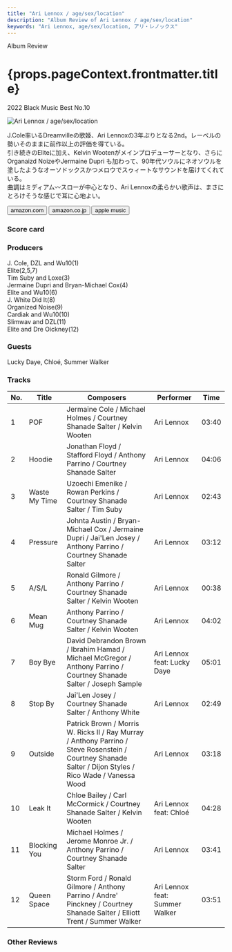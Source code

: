 ```yaml
---
title: "Ari Lennox / age/sex/location"
description: "Album Review of Ari Lennox / age/sex/location"
keywords: "Ari Lennox, age/sex/location, アリ・レノックス"
---
```






<p className="largeP">Album Review</p>
<h1 className="h1--no--margin">{props.pageContext.frontmatter.title}</h1>
<p className="largeP">
  <Link to="/best50/2022/">2022 Black Music Best No.10</Link>
</p>

<Row  className="image-card-group">
	<Column colMd={3} colLg={4} noGutterMdLeft="">
       <ImageCard>

![Ari Lennox / age/sex/location](../../images/cd/arilennox2L.jpg)

</ImageCard>
	</Column>
	<Column colMd={4} colLg={8} noGutterMdLeft="">
	  <p>
	    J.Cole率いるDreamvilleの歌姫、Ari Lennoxの3年ぶりとなる2nd。レーベルの勢いそのままに前作以上の評価を得ている。
      <br/>引き続きのEliteに加え、Kelvin Wootenがメインプロデューサーとなり、さらにOrganaizd NoizeやJermaine Dupri も加わって、90年代ソウルにネオソウルを塗したようなオーソドックスかつメロウでスゥィートなサウンドを届けてくれている。
      <br/>曲調はミディアム〰スローが中心となり、Ari Lennoxの柔らかい歌声は、まさにとろけそうな感じで耳に心地よい。
    </p>
    <div>
	    <Button className="button-right-mergin"  href="https://amzn.to/3IAqm8a" renderIcon={ArrowUpRight} size='sm' kind='primary'>
        amazon.com
      </Button>
      <Button className="button-right-mergin"  href="https://amzn.to/3IAqm8a" renderIcon={ArrowUpRight} size='sm' kind='secondary'>
        amazon.co.jp
      </Button>
      <Button className="button-right-mergin"  href="https://apple.co/3lOVCYp" renderIcon={ArrowUpRight} size='sm' kind='tertiary'>
        apple music
      </Button>
	  </div>
	</Column>
  <AdvJS2/>
</Row>
<Row >
  <Column colMd={4} colLg={4} noGutterMdLeft="">
    <div>
      <h3>Score card</h3>
	    <SliderJS1 value="5" />
      <SliderJS2 value="2" />
	    <SliderJS3 value="1" />
      <SliderJS4 value="9" />
    </div>
  </Column>
  <Column colMd={4} colLg={8} noGutterMdLeft="">
    <div>
      <h3>Producers</h3>
      <p>
        J. Cole, DZL and Wu10(1)
        <br/>Elite(2,5,7)
        <br/>Tim Suby and Loxe(3)
        <br/>Jermaine Dupri and Bryan-Michael Cox(4)
        <br/>Elite and Wu10(6)
        <br/>J. White Did It(8)
        <br/>Organized Noise(9)
        <br/>Cardiak and Wu10(10)
        <br/>Slimwav and DZL(11)
        <br/>Elite and Dre Oickney(12)
      </p>
      <h3>Guests</h3>
      <p>
        Lucky Daye, Chloé, Summer Walker
      </p>
    </div>
  </Column>
</Row>

<h3>Tracks</h3>

| No. | Title         | Composers                                                                                                                                                | Performer                      | Time  |
| --- | ------------- | -------------------------------------------------------------------------------------------------------------------------------------------------------- | ------------------------------ | ----- |
| 1   | POF           | Jermaine Cole / Michael Holmes / Courtney Shanade Salter / Kelvin Wooten                                                                                 | Ari Lennox                     | 03:40 |
| 2   | Hoodie        | Jonathan Floyd / Stafford Floyd / Anthony Parrino / Courtney Shanade Salter                                                                              | Ari Lennox                     | 04:06 |
| 3   | Waste My Time | Uzoechi Emenike / Rowan Perkins / Courtney Shanade Salter / Tim Suby                                                                                     | Ari Lennox                     | 02:43 |
| 4   | Pressure      | Johnta Austin / Bryan-Michael Cox / Jermaine Dupri / Jai'Len Josey / Anthony Parrino / Courtney Shanade Salter                                           | Ari Lennox                     | 03:12 |
| 5   | A/S/L         | Ronald Gilmore / Anthony Parrino / Courtney Shanade Salter / Kelvin Wooten                                                                               | Ari Lennox                     | 00:38 |
| 6   | Mean Mug      | Anthony Parrino / Courtney Shanade Salter / Kelvin Wooten                                                                                                | Ari Lennox                     | 04:02 |
| 7   | Boy Bye       | David Debrandon Brown / Ibrahim Hamad / Michael McGregor / Anthony Parrino / Courtney Shanade Salter / Joseph Sample                                     | Ari Lennox feat: Lucky Daye    | 05:01 |
| 8   | Stop By       | Jai'Len Josey / Courtney Shanade Salter / Anthony White                                                                                                  | Ari Lennox                     | 02:49 |
| 9   | Outside       | Patrick Brown / Morris W. Ricks II / Ray Murray / Anthony Parrino / Steve Rosenstein / Courtney Shanade Salter / Dijon Styles / Rico Wade / Vanessa Wood | Ari Lennox                     | 03:18 |
| 10  | Leak It       | Chloe Bailey / Carl McCormick / Courtney Shanade Salter / Kelvin Wooten                                                                                  | Ari Lennox feat: Chloé         | 04:28 |
| 11  | Blocking You  | Michael Holmes / Jerome Monroe Jr. / Anthony Parrino / Courtney Shanade Salter                                                                           | Ari Lennox                     | 03:41 |
| 12  | Queen Space   | Storm Ford / Ronald Gilmore / Anthony Parrino / Andre' Pinckney / Courtney Shanade Salter / Elliott Trent / Summer Walker                                | Ari Lennox feat: Summer Walker | 03:51 |

<h3>Other Reviews</h3>

<Row>
  <Column colMd={3} colLg={3} noGutterMdLeft>
    <Review1 />
  </Column>
</Row>

<AdvJS3 />
